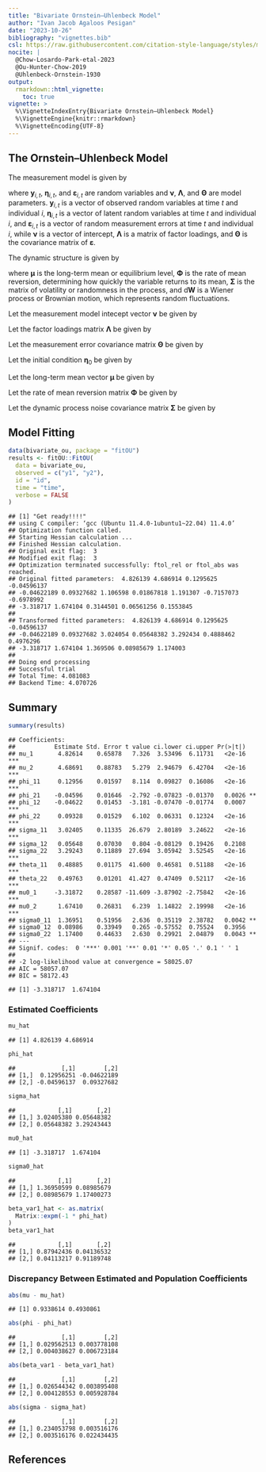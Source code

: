 ```yaml
---
title: "Bivariate Ornstein–Uhlenbeck Model"
author: "Ivan Jacob Agaloos Pesigan"
date: "2023-10-26"
bibliography: "vignettes.bib"
csl: https://raw.githubusercontent.com/citation-style-language/styles/master/apa.csl
nocite: |
  @Chow-Losardo-Park-etal-2023
  @Ou-Hunter-Chow-2019
  @Uhlenbeck-Ornstein-1930
output:
  rmarkdown::html_vignette:
    toc: true
vignette: >
  %\VignetteIndexEntry{Bivariate Ornstein–Uhlenbeck Model}
  %\VignetteEngine{knitr::rmarkdown}
  %\VignetteEncoding{UTF-8}
---
```


<!-- vignettes/bivariate-ou.Rmd is generated from .setup/vignettes/bivariate-ou.Rmd.orig. Please edit that file -->

## The Ornstein–Uhlenbeck Model

The measurement model is given by

\begin{equation}
  \mathbf{y}_{i, t}
  =
  \boldsymbol{\nu}
  +
  \boldsymbol{\Lambda}
  \boldsymbol{\eta}_{i, t} 
  +
  \boldsymbol{\varepsilon}_{i, t}
  \quad
  \mathrm{with}
  \quad
  \boldsymbol{\varepsilon}_{i, t}
  \sim
  \mathcal{N}
  \left(
  \mathbf{0},
  \boldsymbol{\Theta}
  \right)
\end{equation}

where $\mathbf{y}_{i, t}$, $\boldsymbol{\eta}_{i, t}$,
and $\boldsymbol{\varepsilon}_{i, t}$
are random variables and $\boldsymbol{\nu}$,
$\boldsymbol{\Lambda}$,
and $\boldsymbol{\Theta}$ are model parameters.
$\mathbf{y}_{i, t}$ is a vector of observed random variables
at time $t$ and individual $i$,
$\boldsymbol{\eta}_{i, t}$ is a vector of latent random variables
at time $t$ and individual $i$,
and $\boldsymbol{\varepsilon}_{i, t}$
is a vector of random measurement errors
at time $t$ and individual $i$,
while $\boldsymbol{\nu}$ is a vector of intercept,
$\boldsymbol{\Lambda}$ is a matrix of factor loadings,
and $\boldsymbol{\Theta}$ is the covariance matrix of
$\boldsymbol{\varepsilon}$.

The dynamic structure is given by

\begin{equation}
  \mathrm{d} \boldsymbol{\eta}_{i, t}
  =
  \boldsymbol{\Phi}
  \left(
  \boldsymbol{\mu}
  -
  \boldsymbol{\eta}_{i, t}
  \right)
  \mathrm{d}t
  +
  \boldsymbol{\Sigma}^{\frac{1}{2}}
  \mathrm{d}
  \mathbf{W}_{i, t}
\end{equation}

where $\boldsymbol{\mu}$ is the long-term mean or equilibrium level,
$\boldsymbol{\Phi}$ is the rate of mean reversion,
determining how quickly the variable returns to its mean,
$\boldsymbol{\Sigma}$ is the matrix of volatility
or randomness in the process, and $\mathrm{d}\boldsymbol{W}$
is a Wiener process or Brownian motion,
which represents random fluctuations.



Let the measurement model intecept vector $\boldsymbol{\nu}$ be given by

\begin{equation}
\boldsymbol{\nu}
=
\left(
\begin{array}{c}
  0 \\
  0 \\
\end{array}
\right) .
\end{equation}

Let the factor loadings matrix $\boldsymbol{\Lambda}$ be given by

\begin{equation}
\boldsymbol{\Lambda}
=
\left(
\begin{array}{cc}
  1 & 0 \\
  0 & 1 \\
\end{array}
\right) .
\end{equation}

Let the measurement error covariance matrix $\boldsymbol{\Theta}$ be given by

\begin{equation}
\boldsymbol{\Theta}
=
\left(
\begin{array}{cc}
  0.5 & 0 \\
  0 & 0.5 \\
\end{array}
\right) .
\end{equation}

Let the initial condition
$\boldsymbol{\eta}_{0}$
be given by

\begin{equation}
\boldsymbol{\eta}_{0} \sim \mathcal{N} \left( \boldsymbol{\mu}_{\boldsymbol{\eta} \mid 0}, \boldsymbol{\Sigma}_{\boldsymbol{\eta} \mid 0} \right)
\end{equation}

\begin{equation}
\boldsymbol{\mu}_{\boldsymbol{\eta} \mid 0}
=
\left(
\begin{array}{c}
  -3 \\
  1.5 \\
\end{array}
\right)
\end{equation}

\begin{equation}
\boldsymbol{\Sigma}_{\boldsymbol{\eta} \mid 0}
=
\left(
\begin{array}{cc}
  1 & 0 \\
  0 & 1 \\
\end{array}
\right) .
\end{equation}

Let the long-term mean vector $\boldsymbol{\mu}$ be given by

\begin{equation}
\boldsymbol{\mu}
=
\left(
\begin{array}{c}
  5.76 \\
  5.18 \\
\end{array}
\right) .
\end{equation}

Let the rate of mean reversion matrix $\boldsymbol{\Phi}$ be given by

\begin{equation}
\boldsymbol{\Phi}
=
\left(
\begin{array}{cc}
  0.1 & -0.05 \\
  -0.05 & 0.1 \\
\end{array}
\right) .
\end{equation}

Let the dynamic process noise covariance matrix $\boldsymbol{\Sigma}$ be given by

\begin{equation}
\boldsymbol{\Sigma}
=
\left(
\begin{array}{cc}
  2.79 & 0.06 \\
  0.06 & 3.27 \\
\end{array}
\right) .
\end{equation}

## Model Fitting


```r
data(bivariate_ou, package = "fitOU")
results <- fitOU::FitOU(
  data = bivariate_ou,
  observed = c("y1", "y2"),
  id = "id",
  time = "time",
  verbose = FALSE
)
```

```
## [1] "Get ready!!!!"
## using C compiler: ‘gcc (Ubuntu 11.4.0-1ubuntu1~22.04) 11.4.0’
## Optimization function called.
## Starting Hessian calculation ...
## Finished Hessian calculation.
## Original exit flag:  3 
## Modified exit flag:  3 
## Optimization terminated successfully: ftol_rel or ftol_abs was reached. 
## Original fitted parameters:  4.826139 4.686914 0.1295625 -0.04596137 
## -0.04622189 0.09327682 1.106598 0.01867818 1.191307 -0.7157073 -0.6978992 
## -3.318717 1.674104 0.3144501 0.06561256 0.1553845 
## 
## Transformed fitted parameters:  4.826139 4.686914 0.1295625 -0.04596137 
## -0.04622189 0.09327682 3.024054 0.05648382 3.292434 0.4888462 0.4976296 
## -3.318717 1.674104 1.369506 0.08985679 1.174003 
## 
## Doing end processing
## Successful trial
## Total Time: 4.081083 
## Backend Time: 4.070726
```

## Summary


```r
summary(results)
```

```
## Coefficients:
##           Estimate Std. Error t value ci.lower ci.upper Pr(>|t|)    
## mu_1       4.82614    0.65878   7.326  3.53496  6.11731   <2e-16 ***
## mu_2       4.68691    0.88783   5.279  2.94679  6.42704   <2e-16 ***
## phi_11     0.12956    0.01597   8.114  0.09827  0.16086   <2e-16 ***
## phi_21    -0.04596    0.01646  -2.792 -0.07823 -0.01370   0.0026 ** 
## phi_12    -0.04622    0.01453  -3.181 -0.07470 -0.01774   0.0007 ***
## phi_22     0.09328    0.01529   6.102  0.06331  0.12324   <2e-16 ***
## sigma_11   3.02405    0.11335  26.679  2.80189  3.24622   <2e-16 ***
## sigma_12   0.05648    0.07030   0.804 -0.08129  0.19426   0.2108    
## sigma_22   3.29243    0.11889  27.694  3.05942  3.52545   <2e-16 ***
## theta_11   0.48885    0.01175  41.600  0.46581  0.51188   <2e-16 ***
## theta_22   0.49763    0.01201  41.427  0.47409  0.52117   <2e-16 ***
## mu0_1     -3.31872    0.28587 -11.609 -3.87902 -2.75842   <2e-16 ***
## mu0_2      1.67410    0.26831   6.239  1.14822  2.19998   <2e-16 ***
## sigma0_11  1.36951    0.51956   2.636  0.35119  2.38782   0.0042 ** 
## sigma0_12  0.08986    0.33949   0.265 -0.57552  0.75524   0.3956    
## sigma0_22  1.17400    0.44633   2.630  0.29921  2.04879   0.0043 ** 
## ---
## Signif. codes:  0 '***' 0.001 '**' 0.01 '*' 0.05 '.' 0.1 ' ' 1
## 
## -2 log-likelihood value at convergence = 58025.07
## AIC = 58057.07
## BIC = 58172.43
```


```
## [1] -3.318717  1.674104
```

### Estimated Coefficients


```r
mu_hat
```

```
## [1] 4.826139 4.686914
```

```r
phi_hat
```

```
##             [,1]        [,2]
## [1,]  0.12956251 -0.04622189
## [2,] -0.04596137  0.09327682
```

```r
sigma_hat
```

```
##            [,1]       [,2]
## [1,] 3.02405380 0.05648382
## [2,] 0.05648382 3.29243443
```

```r
mu0_hat
```

```
## [1] -3.318717  1.674104
```

```r
sigma0_hat
```

```
##            [,1]       [,2]
## [1,] 1.36950599 0.08985679
## [2,] 0.08985679 1.17400273
```

```r
beta_var1_hat <- as.matrix(
  Matrix::expm(-1 * phi_hat)
)
beta_var1_hat
```

```
##            [,1]       [,2]
## [1,] 0.87942436 0.04136532
## [2,] 0.04113217 0.91189748
```

### Discrepancy Between Estimated and Population Coefficients


```r
abs(mu - mu_hat)
```

```
## [1] 0.9338614 0.4930861
```

```r
abs(phi - phi_hat)
```

```
##             [,1]        [,2]
## [1,] 0.029562513 0.003778108
## [2,] 0.004038627 0.006723184
```

```r
abs(beta_var1 - beta_var1_hat)
```

```
##             [,1]        [,2]
## [1,] 0.026544342 0.003895408
## [2,] 0.004128553 0.005928784
```

```r
abs(sigma - sigma_hat)
```

```
##             [,1]        [,2]
## [1,] 0.234053798 0.003516176
## [2,] 0.003516176 0.022434435
```







## References
